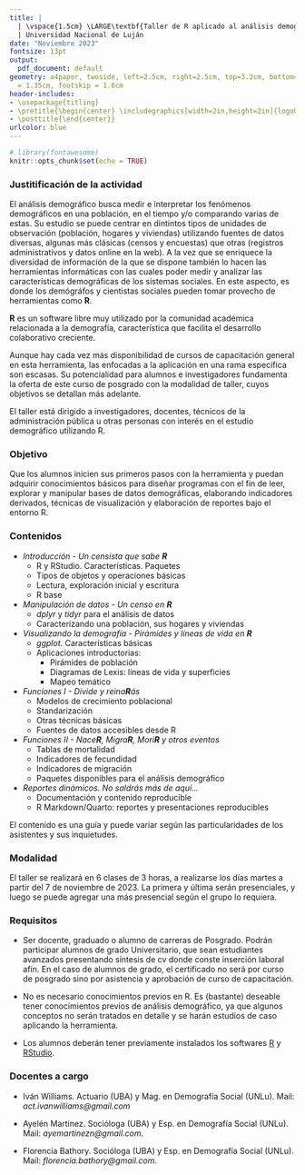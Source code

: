 ```yaml
---
title: |
  | \vspace{1.5cm} \LARGE\textbf{Taller de R aplicado al análisis demográfico}\vspace{0.6cm}
  | Universidad Nacional de Luján
date: "Noviembre 2023"
fontsize: 13pt
output:
  pdf_document: default
geometry: a4paper, twoside, left=2.5cm, right=2.5cm, top=3.2cm, bottom=2.8cm, headsep
  = 1.35cm, footskip = 1.6cm
header-includes:
- \usepackage{titling}
- \pretitle{\begin{center} \includegraphics[width=2in,height=2in]{logoUNLU.png}\LARGE\\}
- \posttitle{\end{center}}
urlcolor: blue
---
```


```r
# library(fontawesome)
knitr::opts_chunk$set(echo = TRUE)
```

### Justitificación de la actividad

El análisis demográfico busca medir e interpretar los fenómenos demográficos en una población, en el tiempo y/o comparando varias de estas. Su estudio se puede centrar en dintintos tipos de unidades de observación (población, hogares y viviendas) utilizando fuentes de datos diversas, algunas más clásicas (censos y encuestas) que otras (registros administrativos y datos online en la web). A la vez que se enriquece la diversidad de información de la que se dispone también lo hacen las herramientas informáticas con las cuales poder medir y analizar las características demográficas de los sistemas sociales. En este aspecto, es donde los demógráfos y cientistas sociales pueden tomar provecho de herramientas como **R**. 

**R** es un software libre muy utilizado por la comunidad académica relacionada a la demografía, característica que facilita el desarrollo colaborativo creciente.  

Aunque hay cada vez más disponibilidad de cursos de capacitación general en esta herramienta, las enfocadas a la aplicación en una rama específica son escasas. Su potencialidad para alumnos e investigadores fundamenta la oferta de este curso de posgrado con la modalidad de taller, cuyos objetivos se detallan más adelante.

El taller está dirigido a investigadores, docentes, técnicos de la administración pública u otras personas con interés en el estudio demográfico utilizando R. 

### Objetivo  

Que los alumnos inicien sus primeros pasos con la herramienta y puedan adquirir conocimientos básicos para diseñar programas con el fin de leer, explorar y manipular bases de datos demográficas, elaborando indicadores derivados, técnicas de visualización y elaboración de reportes bajo el entorno R.

### Contenidos

- *Introducción - Un censista que sabe **R***
    + R y RStudio. Características. Paquetes
    + Tipos de objetos y operaciones básicas
    + Lectura, exploración inicial y escritura
    + R base

- *Manipulación de datos - Un censo en **R***
    + *dplyr* y *tidyr* para el análisis de datos
    + Caracterizando una población, sus hogares y viviendas
    
- *Visualizando la demografía - Pirámides y líneas de vida en **R***
    + *ggplot*. Características básicas
    + Aplicaciones introductorias:
        + Pirámides de población
        + Diagramas de Lexis: líneas de vida y superficies
        + Mapeo temático

- *Funciones I - Divide y reina**R**ás*
    + Modelos de crecimiento poblacional
    + Standarización
    + Otras técnicas básicas
    + Fuentes de datos accesibles desde R

- *Funciones II - Nace**R**, Migra**R**, Mori**R** y otros eventos*
    + Tablas de mortalidad
    + Indicadores de fecundidad
    + Indicadores de migración
    + Paquetes disponibles para el análisis demográfico

- *Reportes dinámicos. No saldrás más de aquí...*
    + Documentación y contenido reproducible
    + R Markdown/Quarto: reportes y presentaciones reproducibles
    
El contenido es una guía y puede variar según las particularidades de los asistentes y sus inquietudes.

### Modalidad  

El taller se realizará en 6 clases de 3 horas, a realizarse los días martes a partir del 7 de noviembre de 2023.
La primera y última serán presenciales, y luego se puede agregar una más presencial según el grupo lo requiera.

### Requisitos  

- Ser docente, graduado o alumno de carreras de Posgrado. Podrán participar alumnos de grado Universitario, que sean estudiantes avanzados presentando síntesis de cv donde conste inserción laboral afín. En el caso de alumnos de grado, el certificado no será por curso de posgrado sino por asistencia y aprobación de curso de capacitación.

- No es necesario conocimientos previos en R. Es (bastante) deseable tener conocimientos previos de análisis demográfico, ya que algunos conceptos no serán tratados en detalle y se harán estudios de caso aplicando la herramienta.  

- Los alumnos deberán tener previamente instalados los softwares [R](http://mirror.fcaglp.unlp.edu.ar/CRAN/) y [RStudio](https://www.rstudio.com/products/rstudio/download/).   

### Docentes a cargo

- Iván Williams. Actuario (UBA) y Mag. en Demografía Social (UNLu). Mail: *act.ivanwilliams@gmail.com*

- Ayelén Martinez. Socióloga (UBA) y Esp. en Demografía Social (UNLu). Mail: *ayemartinezn@gmail.com*.

- Florencia Bathory. Socióloga (UBA) y Esp. en Demografía Social (UNLu). Mail: *florencia.bathory@gmail.com*. 

<!-- - *¡Es la demografía, #$!@* -->
<!--     + Conceptos básicos -->
<!--     + Modelos de crecimiento poblacional -->
<!--     + Interpolación de stocks y estructuras en el tiempo -->
<!--     + Standarización de tasas -->
<!--     + Fuentes de datos típicas: lectura y exploración inicial -->
<!--         + Censos -->
<!--         + Estadísticas Vitales -->
<!--         + Otras -->
<!--             + HMD (Human Mortality Database, MPDIR) -->
<!--             + HFD (Human Fertility Database, MPDIR) -->
<!--             + WPP (World Population Prospects, ONU) -->
<!--             + EPH (Encuesta Permanente de Hogares, INDEC) -->

<!-- - *¡Dame la data!* -->
<!--     + Creación de variables -->
<!--     + Tratamiento de datos desconocidos: opciones básicas y avanzadas -->
<!--     + Declaración de edad: visualización, indicadores resúmen y técnicas de ajuste -->
<!--     + Técnicas de desagregación por edad simple -->
<!--     + Consistencia en inputs de distintas fuentes: ajuste proporcional iterativo ("Tabla Cuadrada") -->

<!-- - *¡Me muero, me hace la tabla de mortalidad sola!* -->
<!--     + Tablas de mortalidad  -->
<!--         - Construcción: período y cohorte  -->
<!--         - Abreviada $\leftrightarrows$ Completa -->
<!--     + Ajustes mediantes leyes de mortalidad con énfasis en distintos grupos de edad, y otros ajustes matemáticos -->
<!--     + Tablas Modelo. Elección a partir de datos limitados -->
<!--     + Proyección de mortalidad. Modelos más utilizados. Una introducción -->

<!-- -	*Fecundidad no es Fertilidad* -->
<!--     + Estimación de estructura y nivel -->
<!--     + Dispersión por edad -->
<!--     + Proyección de la fecundidad. Modelos más utilizados. Una introducción -->

<!-- - *Tu yo del futuro te lo agradecerá* -->
<!--     + Documentación y contenido reproducible -->
<!--     + Rmarkdown: reportes y presentaciones reproducibles en entorno R -->
<!--     + shiny: aplicaciones web para presentación de reportes interactivos -->
